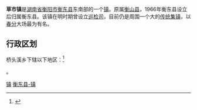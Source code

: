 {{Otheruses
|subject=[[湖南省|湖南省]][[衡东县|衡东县]]所辖“'''[[镇|镇]]'''”
|other=同名中国乡镇区划单位
|草市镇 
}}
{{中国乡级行政区|43/04/24/107/000}}
'''草市镇'''是[[湖南省|湖南省]][[衡阳市|衡阳市]][[衡东县|衡东县]]东南部的一个[[镇|镇]]。原属[[衡山县|衡山县]]，1966年衡东县设立后归属衡东县。该镇在明时期曾设立[[巡检司|巡检司]]，目前仍是周围一个大的[[传统集镇|传统集镇]]，以[[春分|春分]]大场最为有名。
== 行政区划 ==

桥头溪乡下辖以下地区：<ref>{{PRC admin/ref sgc|43/04/24/107/000}}</ref>

{{PRC admin/children|43/04/24/107/000}}。
{{HuNan-stub}}
{{衡东县行政区划}}

[[category:衡东县行政区划|镇]]
[[category:衡阳乡镇|衡东县-镇]]